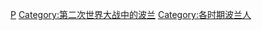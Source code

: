 [[Category:各國第二次世界大戰人物|P]]
[[Category:第二次世界大战中的波兰|Category:第二次世界大战中的波兰]]
[[Category:各时期波兰人|Category:各时期波兰人]]